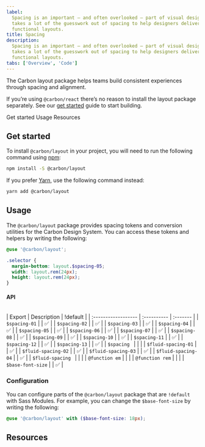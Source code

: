 ```yaml
---
label:
  Spacing is an important — and often overlooked — part of visual design. Carbon
  takes a lot of the guesswork out of spacing to help designers deliver clear,
  functional layouts.
title: Spacing
description:
  Spacing is an important — and often overlooked — part of visual design. Carbon
  takes a lot of the guesswork out of spacing to help designers deliver clear,
  functional layouts.
tabs: ['Overview', 'Code']
---
```


<PageDescription>

The Carbon layout package helps teams build consistent experiences through
spacing and alignment.

</PageDescription>

<InlineNotification>

If you’re using `@carbon/react` there’s no reason to install the layout package
separately. See our [get started](/get-started/develop/react) guide to start
building.

</InlineNotification>

<AnchorLinks>

<AnchorLink>Get started</AnchorLink>
<AnchorLink>Usage</AnchorLink>
<AnchorLink>Resources</AnchorLink>

</AnchorLinks>

## Get started

To install `@carbon/layout` in your project, you will need to run the following
command using [npm](https://www.npmjs.com/):

```bash
npm install -S @carbon/layout
```

If you prefer [Yarn](https://yarnpkg.com/en/), use the following command
instead:

```bash
yarn add @carbon/layout
```

## Usage

The `@carbon/layout` package provides spacing tokens and conversion utilities
for the Carbon Design System. You can access these tokens and helpers by writing
the following:

```scss
@use '@carbon/layout';

.selector {
  margin-bottom: layout.$spacing-05;
  width: layout.rem(24px);
  height: layout.rem(24px);
}
```

#### API

<br />| Export | Description | !default | | :------------------ | :---------- | :-------
| | `$spacing-01` | | ✅ | | `$spacing-02` | | ✅ | | `$spacing-03` | | ✅ | | `$spacing-04`
| | ✅ | | `$spacing-05` | | ✅ | | `$spacing-06` | | ✅ | | `$spacing-07` | | ✅
| | `$spacing-08` | | ✅ | | `$spacing-09` | | ✅ | | `$spacing-10` | | ✅ | | `$spacing-11`
| | ✅ | | `$spacing-12` | | ✅ | | `$spacing-13` | | ✅ | | `$spacing ` | | | |
`$fluid-spacing-01` | | ✅ | | `$fluid-spacing-02` | | ✅ | | `$fluid-spacing-03`
| | ✅ | | `$fluid-spacing-04` | | ✅ | | `$fluid-spacing ` | | | | `@function em`
| | | | `@function rem` | | | | `$base-font-size` | | ✅ |

### Configuration

You can configure parts of the `@carbon/layout` package that are `!default` with
Sass Modules. For example, you can change the `$base-font-size` by writing the
following:

```scss
@use '@carbon/layout' with ($base-font-size: 18px);
```

## Resources

<Row className="resource-card-group">
  <Column colMd={4} colLg={4} noGutterSm>
    <ResourceCard
      subTitle="Carbon layout package"
      href="https://github.com/carbon-design-system/carbon/blob/main/packages/layout"
    >

<MdxIcon name="bee" />

  </ResourceCard>
  </Column>
  <Column colMd={4} colLg={4} noGutterSm>
    <ResourceCard
      subTitle="Layout package demo"
      href="https://carbon-elements.netlify.app/layout/examples/preview/"
    >

<MdxIcon name="bee" />

  </ResourceCard>
  </Column>
</Row>

